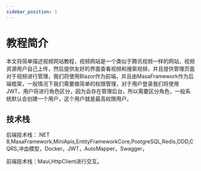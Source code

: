 ```yaml
---
sidebar_position: 1
---
```


# 教程简介

本文将简单描述视频网站教程，视频网站是一个类似于腾讯视频一样的网站，视频资源用户自己上传，然后提供友好的界面查看视频和搜索视频，并且提供管理页面对于视频进行管理，我们将使用Blazor作为前端，并且由MasaFramework作为后端框架，一般情况下我们需要做简单的权限管理，对于用户登录我们将使用JWT，用户将进行角色区分，因为会存在管理后台，所以需要区分角色，一般系统默认会创建一个用户，这个用户就是最高权限用户。

## 技术栈

后端技术栈：.NET 8,MasaFramework,MiniApis,EntityFrameworkCore,PostgreSQL,Redis,DDD,CQRS,冲血模型，Docker，JWT，AutoMapper，Swagger，

前端技术栈：Maui,HttpClient进行交互。

